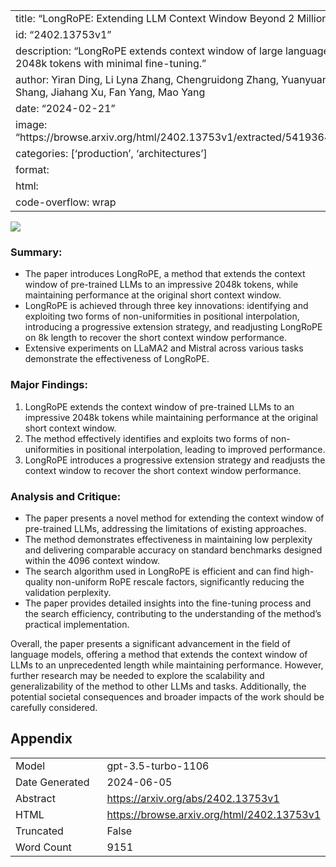 
---
title: "LongRoPE: Extending LLM Context Window Beyond 2 Million Tokens"
id: "2402.13753v1"
description: "LongRoPE extends context window of large language models to 2048k tokens with minimal fine-tuning."
author: Yiran Ding, Li Lyna Zhang, Chengruidong Zhang, Yuanyuan Xu, Ning Shang, Jiahang Xu, Fan Yang, Mao Yang
date: "2024-02-21"
image: "https://browse.arxiv.org/html/2402.13753v1/extracted/5419364/final_ppl.png"
categories: ['production', 'architectures']
format:
  html:
    code-overflow: wrap
---

![](https://browse.arxiv.org/html/2402.13753v1/extracted/5419364/final_ppl.png)

### Summary:
- The paper introduces LongRoPE, a method that extends the context window of pre-trained LLMs to an impressive 2048k tokens, while maintaining performance at the original short context window.
- LongRoPE is achieved through three key innovations: identifying and exploiting two forms of non-uniformities in positional interpolation, introducing a progressive extension strategy, and readjusting LongRoPE on 8k length to recover the short context window performance.
- Extensive experiments on LLaMA2 and Mistral across various tasks demonstrate the effectiveness of LongRoPE.

### Major Findings:
1. LongRoPE extends the context window of pre-trained LLMs to an impressive 2048k tokens while maintaining performance at the original short context window.
2. The method effectively identifies and exploits two forms of non-uniformities in positional interpolation, leading to improved performance.
3. LongRoPE introduces a progressive extension strategy and readjusts the context window to recover the short context window performance.

### Analysis and Critique:
- The paper presents a novel method for extending the context window of pre-trained LLMs, addressing the limitations of existing approaches.
- The method demonstrates effectiveness in maintaining low perplexity and delivering comparable accuracy on standard benchmarks designed within the 4096 context window.
- The search algorithm used in LongRoPE is efficient and can find high-quality non-uniform RoPE rescale factors, significantly reducing the validation perplexity.
- The paper provides detailed insights into the fine-tuning process and the search efficiency, contributing to the understanding of the method's practical implementation.

Overall, the paper presents a significant advancement in the field of language models, offering a method that extends the context window of LLMs to an unprecedented length while maintaining performance. However, further research may be needed to explore the scalability and generalizability of the method to other LLMs and tasks. Additionally, the potential societal consequences and broader impacts of the work should be carefully considered.

## Appendix

|          |          |
|----------|----------|
| Model     | gpt-3.5-turbo-1106       |
| Date Generated     | 2024-06-05       |
| Abstract | [https://arxiv.org/abs/2402.13753v1](https://arxiv.org/abs/2402.13753v1)        |
| HTML     | [https://browse.arxiv.org/html/2402.13753v1](https://browse.arxiv.org/html/2402.13753v1)       |
| Truncated       | False       |
| Word Count       | 9151       |
